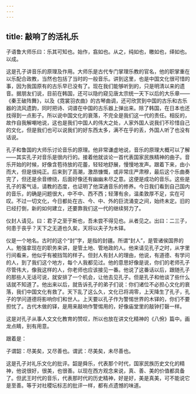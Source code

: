 ```yaml
---
---
---
```

title: 敲响了的活礼乐
---




子语鲁大师乐曰：乐其可知也。始作，翕如也。从之，纯如也，皦如也，绎如也。以成。

这是孔子讲音乐的原理及作用。大师乐是古代专门掌理乐教的官名，他的职掌重在以乐配合政教，当然也包括了当时的一般音乐。讲到这里，也是中国文化很可惜的事，因为我国原有的古乐早已没有了。现在我们能够听到的，只是明清以来的遗音。据朋友们说，目前在韩国，还可以隐约窥见唐太宗统一天下以后的大乐章——《秦王破阵舞》，以及《霓裳羽衣曲》的古琴曲调，还可欣赏到中国的古乐和古乐器的流风遗韵，同时把诗、词谱在中国的古乐器上弹出来。除了韩国，在日本也还找得到一点影子。所以说中国文化的衰落，不完全是我们这一代的责任。相反的，故作自我解嘲地说，这也是我们中国人的伟大之处，人家外国人说我们不珍惜自己的文化，但是我们也可以说我们的好东西太多，满不在乎的丢，外国人听了也没有话说。

孔子和鲁国的大师乐讨论音乐的原理。他非常谦虚地说，音乐的原理大概可以了解——其实孔子对音乐是很内行的。接着他就谈论一首代表国家民族精神的曲子。音乐开始的时候，好像含苞待放的花蕾，轻轻地舒展，慢慢地发声。跟着下来，由小而大，但是很纯正。后来到了高潮，激昂慷慨，或非常庄严肃穆，最后这个乐曲奏完了，但还是余音缭绕，后面好像还有幽幽未尽之意。这便是成功的音乐。这些是孔子的客气话，请教的态度，也证明了他深通音乐的修养。今日我们看到自己国内的音乐，的确是问题很大，中不中、西不西；轻薄有余，温柔敦厚不足，实在可叹。不过一切文化，今日都处在古、今、中、外的巨流涌变之间，始终未定。旧的已经打倒，新的如何建立，还要靠我们这一代的继续努力了。

仪封人请见。曰：君子之至于斯也，吾未尝不得见也。从者见之。出曰：二三子，何患于丧乎？天下之无道也久矣，天将以夫子为木铎。

仪是一个地名。古时的这个“封”字，是指的封疆。所谓“封人”，是管诸侯国界的人。勉强拿现在的职务来讲，是管土地、管地政的人。他来请见孔子之时，从字里行间看来，他似乎有被挡驾的样子。但封人有封人的理由，他说，有道德、有学问的人，到了我们这个地方，每个人我都见过。他的意思好像是说，你们的老师孔子尽管伟大，像我这样的人，你老师也应该接见一番。他说了这番话以后，跟随孔子的那些人无话可说，就安排了一个机会，让他去见孔子。但是孔子和他谈了些什么话就不知道了。他出来以后，就告诉孔子的弟子们说：你们诸位不必担心文化的衰落，我们中国文化有救了。天下乱了这么久，文化已将凋零，上天降生了孔子，孔子的学问道德将影响你们和世人。上天要以孔子作为警惕世界的木铎的，你们不要担忧了。古代木做的铎，是用来敲响作警惕用的，好像庙堂里的敲钟打磬一样。

这是对孔子从事人文文化教育的赞叹，所以也放在讲文化精神的《八佾》篇中。画龙点睛，别有用意。

跟着是：

子谓韶：尽美矣，又尽善也。谓武：尽美矣，未尽善也。

这是孔子对礼乐文化的批评。韶是舜乐，代表那个时代，国家民族历史文化的精神，他说很好，很美，也很善。以现在西方观念来说，真、善、美的价值都具备了。但武王时代的音乐，代表那时代的历史精神，好是好，美是真美，可不能说它是至善。等于对社稷坛标志的批评一样，都有点遗憾的味道。